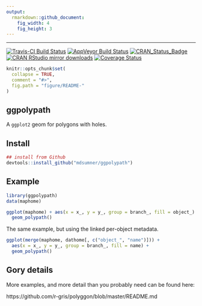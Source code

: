 ```yaml
---
output:
  rmarkdown::github_document:
    fig_width: 4
    fig_height: 3
---
```


<!-- README.md is generated from README.Rmd. Please edit that file -->

---
[![Travis-CI Build Status](https://travis-ci.org/mdsumner/ggpolypath.svg?branch=master)](https://travis-ci.org/mdsumner/ggpolypath)
[![AppVeyor Build Status](https://ci.appveyor.com/api/projects/status/github/mdsumner/ggpolypath?branch=master&svg=true)](https://ci.appveyor.com/project/mdsumner/ggpolypath)
[![CRAN_Status_Badge](http://www.r-pkg.org/badges/version/ggpolypath)](https://cran.r-project.org/package=ggpolypath) 
[![CRAN RStudio mirror downloads](http://cranlogs.r-pkg.org/badges/ggpolypath)](http://www.r-pkg.org/pkg/ggpolypath)
[![Coverage Status](https://img.shields.io/codecov/c/github/mdsumner/ggpolypath/master.svg)](https://codecov.io/github/mdsumner/ggpolypath?branch=master)

```r
knitr::opts_chunk$set(
  collapse = TRUE,
  comment = "#>",
  fig.path = "figure/README-"
)
```

## ggpolypath

A `ggplot2` geom for polygons with holes. 

## Install

```r
## install from Github
devtools::install_github("mdsumner/ggpolypath")
```


## Example

```r
library(ggpolypath)
data(maphome)

ggplot(maphome) + aes(x = x_, y = y_, group = branch_, fill = object_) +
  geom_polypath()

```

The same example, but using the linked per-object metadata. 

```r
ggplot(merge(maphome, dathome[, c("object_", "name")])) + 
  aes(x = x_, y = y_, group = branch_, fill = name) + 
  geom_polypath()

```

## Gory details

More examples, and more detail than you probably need can be found here: 

https://github.com/r-gris/polyggon/blob/master/README.md




